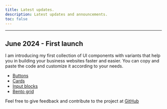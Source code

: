 ```yaml
---
title: Latest updates.
description: Latest updates and announcements.
toc: false
---
```



---

## June 2024 - First launch

I am introducing my first collection of UI components with variants that help you in building your business websites faster and easier. You can copy and paste the code and customize it according to your needs.

- [Buttons](/docs/base-button)
- [Cards](/docs/cards-simple)
- [Input blocks](/docs/inputs)
- [Bento grid](/docs/bento-4)

Feel free to give feedback and contribute to the project at [GitHub](https://github.com/Ali-Hussein-dev/indie-ui)